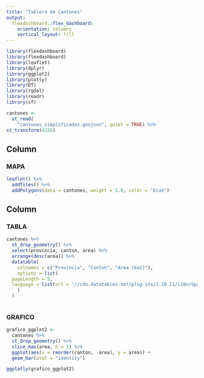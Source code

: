 ---
title: "Tablero de Cantones"
output: 
  flexdashboard::flex_dashboard:
    orientation: columns
    vertical_layout: fill
---

```{r setup, include=FALSE}
library(flexdashboard)
library(flexdashboard)
library(leaflet)
library(dplyr)
library(ggplot2) 
library(plotly) 
library(DT) 
library(rgdal) 
library(readr)
library(sf)
```

```{r}
cantones <-
  st_read(
    "cantones_simplificados.geojson", quiet = TRUE) %>%
st_transform(4326)
```

Column {data-width=650}
-----------------------------------------------------------------------

### MAPA

```{r}
leaflet() %>% 
  addTiles() %>%
  addPolygons(data = cantones, weight = 1.0, color = "blue") 
```

Column {data-width=350}
-----------------------------------------------------------------------

### TABLA

```{r}
cantones %>%
  st_drop_geometry() %>%
  select(provincia, canton, area) %>%
  arrange(desc(area)) %>%
  datatable(
    colnames = c("Provincia", "Canton", "Area (km2)"),
    options = list(
  pageLength = 5,
  language = list(url = '//cdn.datatables.net/plug-ins/1.10.11/i18n/Spanish.json')
    )
  )
  
```

### GRAFICO

```{r grafico}
grafico_ggplot2 <-
  cantones %>%
  st_drop_geometry() %>%
  slice_max(area, n = 5) %>%
  ggplot(aes(x = reorder(canton, -area), y = area)) +
  geom_bar(stat = "identity")

ggplotly(grafico_ggplot2)

```

